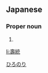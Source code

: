 ==Japanese==
{{ja-kanjitab|壽|統}}

===Proper noun===
{{ja-pos|proper|ひろのり}}

# {{given name|male|lang=ja}}

[[Category:Japanese male given names|ひろのり]]

[[li:壽統]]